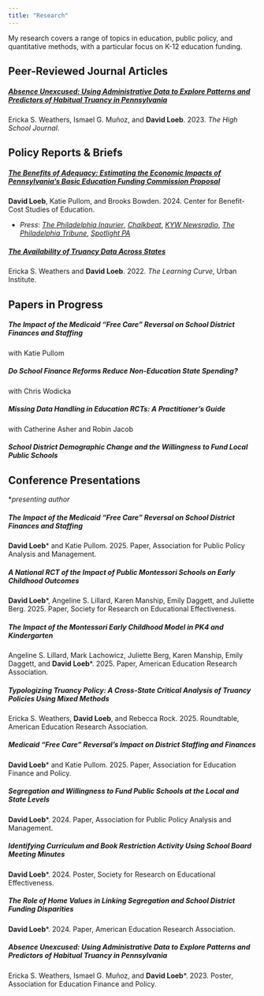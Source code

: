 ```yaml
---
title: "Research"
---
```


My research covers a range of topics in education, public policy, and quantitative methods, with a particular focus on K-12 education funding.

## Peer-Reviewed Journal Articles

##### [**Absence Unexcused: Using Administrative Data to Explore Patterns and Predictors of Habitual Truancy in Pennsylvania**](https://doi.org/10.1353/hsj.2023.a930442)

Ericka S. Weathers, Ismael G. Muñoz, and **David Loeb**. 2023. *The High School Journal*.

## Policy Reports & Briefs

##### [**The Benefits of Adequacy: Estimating the Economic Impacts of Pennsylvania's Basic Education Funding Commission Proposal**](https://www.cbcse.org/publications/pa2024)

:::{.listp}
**David Loeb**, Katie Pullom, and Brooks Bowden. 2024. Center for Benefit-Cost Studies of Education.

- *Press*: [*The Philadelphia Inqurier*](https://www.inquirer.com/education/pennsylvania-education-funding-benefits-school-penn-research-20240619.html), [*Chalkbeat*](https://www.chalkbeat.org/philadelphia/2024/06/20/upenn-report-51-billion-k12-school-spending-hike-will-yield-benefits-exceeding-cost/), [*KYW Newsradio*](https://www.audacy.com/kywnewsradio/news/local/penn-analysis-supports-pa-education-funding-boost), [*The Philadelphia Tribune*](https://www.phillytrib.com/news/local_news/proposed-5b-funding-formula-would-help-struggling-schools-in-pennsylvania-new-report-says/article_0caa2dfc-eb78-54fb-a791-aae129f17fa7.html), [*Spotlight PA*](https://www.spotlightpa.org/news/2024/06/budget-deadline-education-funding-surplus-deal-pennsylvania-taxes/)
:::

##### [**The Availability of Truancy Data Across States**](https://www.urban.org/research/publication/availability-truancy-data-across-states)

Ericka S. Weathers and **David Loeb**. 2022. *The Learning Curve*, Urban Institute.

## Papers in Progress

##### **The Impact of the Medicaid "Free Care" Reversal on School District Finances and Staffing**

with Katie Pullom

##### **Do School Finance Reforms Reduce Non-Education State Spending?**

with Chris Wodicka

##### **Missing Data Handling in Education RCTs: A Practitioner's Guide**

with Catherine Asher and Robin Jacob

##### **School District Demographic Change and the Willingness to Fund Local Public Schools**

## Conference Presentations

\**presenting author*

##### **The Impact of the Medicaid "Free Care" Reversal on School District Finances and Staffing**

**David Loeb**\* and Katie Pullom. 2025. Paper, Association for Public Policy Analysis and Management.

##### **A National RCT of the Impact of Public Montessori Schools on Early Childhood Outcomes**

**David Loeb**\*, Angeline S. Lillard, Karen Manship, Emily Daggett, and Juliette Berg. 2025. Paper, Society for Research on Educational Effectiveness.

##### **The Impact of the Montessori Early Childhood Model in PK4 and Kindergarten**

Angeline S. Lillard, Mark Lachowicz, Juliette Berg, Karen Manship, Emily Daggett, and **David Loeb**\*. 2025. Paper, American Education Research Association.

##### **Typologizing Truancy Policy: A Cross-State Critical Analysis of Truancy Policies Using Mixed Methods**

Ericka S. Weathers, **David Loeb**, and Rebecca Rock. 2025. Roundtable, American Education Research Association.

##### **Medicaid “Free Care” Reversal’s Impact on District Staffing and Finances**

**David Loeb**\* and Katie Pullom. 2025. Paper, Association for Education Finance and Policy.

##### **Segregation and Willingness to Fund Public Schools at the Local and State Levels**

**David Loeb**\*. 2024. Paper, Association for Public Policy Analysis and Management.

##### **Identifying Curriculum and Book Restriction Activity Using School Board Meeting Minutes**

**David Loeb**\*. 2024. Poster, Society for Research on Educational Effectiveness.

##### **The Role of Home Values in Linking Segregation and School District Funding Disparities**

**David Loeb**\*. 2024. Paper, American Education Research Association.

##### **Absence Unexcused: Using Administrative Data to Explore Patterns and Predictors of Habitual Truancy in Pennsylvania**

Ericka S. Weathers, Ismael G. Muñoz, and **David Loeb**\*. 2023. Poster, Association for Education Finance and Policy.